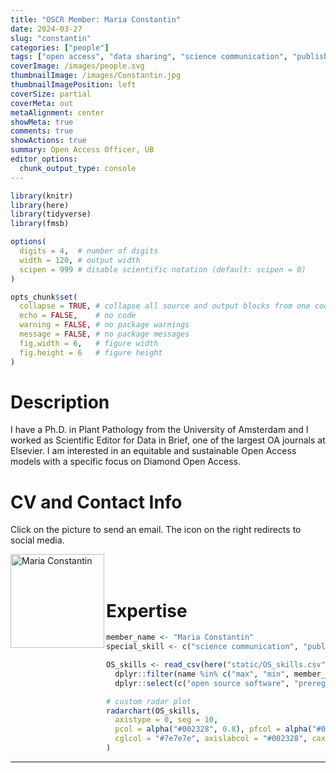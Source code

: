 ```yaml
---
title: "OSCR Member: Maria Constantin"
date: 2024-03-27
slug: "constantin"
categories: ["people"]
tags: ["open access", "data sharing", "science communication", "publishing", "UB"] # top 3 categories + unique + school
coverImage: /images/people.svg
thumbnailImage: /images/Constantin.jpg
thumbnailImagePosition: left
coverSize: partial
coverMeta: out
metaAlignment: center
showMeta: true
comments: true
showActions: true
summary: Open Access Officer, UB
editor_options: 
  chunk_output_type: console
---
```


```r

library(knitr)
library(here)
library(tidyverse)
library(fmsb)

options(
  digits = 4,  # number of digits
  width = 120, # output width
  scipen = 999 # disable scientific notation (default: scipen = 0)
)

opts_chunk$set(
  collapse = TRUE, # collapse all source and output blocks from one code chunk into a single block
  echo = FALSE,    # no code
  warning = FALSE, # no package warnings
  message = FALSE, # no package messages
  fig.width = 6,   # figure width
  fig.height = 6   # figure height
)

```

# Description

I have a Ph.D. in Plant Pathology from the University of Amsterdam and I worked as Scientific Editor for Data in Brief, one of the largest OA journals at Elsevier. I am interested in an equitable and sustainable Open Access models with a specific focus on Diamond Open Access.
 
# CV and Contact Info

Click on the picture to send an email. The icon on the right redirects to social media.

<!-- EMAIL -->
<p>
  <a href="mailto:maria.constantin@eur.nl">
  <img border="0" alt="Maria Constantin" src="/images/Constantin.jpg" width="150" height="150" align="left">
  </a>
</p>

<!-- LINKEDIN -->
<p align="center">
  <a href="https://www.linkedin.com/in/mariaermioniconstantin/" class="fa fa-linkedin fa-2x" style="color:#000000;">
  </a>
</p>

<!-- TWITTER -->
<p align="center">
  <a href="https://twitter.com/meconstantin001" class="fa fa-twitter fa-2x">
  </a>
</p>

<BR><BR>

# Expertise

```r

member_name <- "Maria Constantin"
special_skill <- c("science communication", "publishing")

OS_skills <- read_csv(here("static/OS_skills.csv")) %>%
  dplyr::filter(name %in% c("max", "min", member_name)) %>%
  dplyr::select(c("open source software", "preregistration", "data sharing", "reproducible analysis", "data management", all_of(special_skill)), "open access")

# custom radar plot
radarchart(OS_skills,
  axistype = 0, seg = 10,
  pcol = alpha("#002328", 0.8), pfcol = alpha("#00B969", 0.6), plwd = 4, centerzero = TRUE, # polygon
  cglcol = "#7e7e7e", axislabcol = "#002328", caxislabels = seq(0, 10, 2), cglwd = 0.8 # grid
)

```

***


